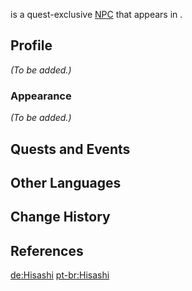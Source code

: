 {{Meta
|missing_NPC_profile  = yes
}}
{{Character Infobox
|type             = Quest NPC
|image            = NPC Hisashi.png
|realname         = 
|region           = Inazuma
|location         = Inazuma
|affiliation      = Shuumatsuban
|title            = Ninja
|voiceEN          = [https://www.alexmaivoice.com Alex Mai]<ref>Alex Mai: [https://www.alexmaivoice.com/resume EN VA's Website]</ref>
|voiceCN          = 
|voiceJP          = 
}}
{{Lang|'''Hisashi'''|ja=尚|ja_rm=Hisashi}} is a quest-exclusive [[NPC]] that appears in {{Quest|The Firmiana Leaf Falls}}.

==Profile==
<!--detailed story/lore information goes here-->
''(To be added.)''

===Appearance===
''(To be added.)''

==Quests and Events==
{{Quests and Events}}

==Other Languages==
{{Other Languages
|default_hidden = 1
|en      = Hisashi
|zhs     = 尚
|zhs_rm  = Shàng
|zht     = 尚
|zht_rm  = Shàng
|ja      = 尚
|ja_rm   = Hisashi{{Assumed}}
|ko      = //히사시//
|es      = Hisashi
|fr      = Hisashi
|ru      = Хисаси
|th      = Hisashi
|vi      = Hisashi
|de      = Hisashi
|id      = Hisashi
|pt      = Hisashi
|tr      = Hisashi
|it      = Hisashi
}}

==Change History==
{{Change History|2.6}}

==References==
{{Reflist}}

[[de:Hisashi]]
[[pt-br:Hisashi]]